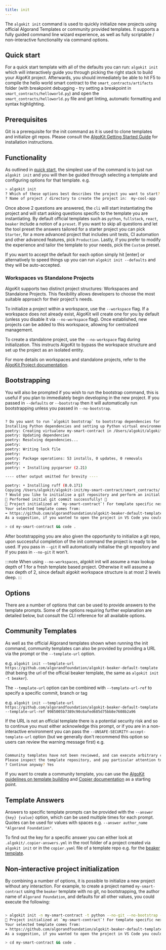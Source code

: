 ```yaml
---
title: init
---
```


The `algokit init` command is used to quickly initialize new projects using official Algorand Templates or community provided templates. It supports a fully guided command line wizard experience, as well as fully scriptable / non-interactive functionality via command options.

## Quick start

For a quick start template with all of the defaults you can run: `algokit init` which will interactively guide you through picking the right stack to build your AlgoKit project. Afterwards, you should immediately be able to hit F5 to compile the hello world smart contract to the `smart_contracts/artifacts` folder (with breakpoint debugging - try setting a breakpoint in `smart_contracts/helloworld.py`) and open the `smart_contracts/helloworld.py` file and get linting, automatic formatting and syntax highlighting.

## Prerequisites

Git is a prerequisite for the init command as it is used to clone templates and initialize git repos. Please consult the [AlgoKit Getting Started Guide](/tutorials/getting-started#prerequisites) for installation instructions.

## Functionality

As outlined in [quick start](#quick-start), the simplest use of the command is to just run `algokit init` and you will then be guided through selecting a template and configuring options for that template. e.g.

```sh
> algokit init
? Which of these options best describes the project you want to start? `Smart Contract` | `Dapp Frontend` | `Smart Contract & Dapp Frontend` | `Custom`
? Name of project / directory to create the project in:  my-cool-app
```

Once above 2 questions are answered, the `cli` will start instantiating the project and will start asking questions specific to the template you are instantiating. By default official templates such as `python`, `fullstack`, `react`, `beaker` include a notion of a `preset`. If you want to skip all questions and let the tool preset the answers tailored for a starter project you can pick `Starter`, for a more advanced project that includes unit tests, CI automation and other advanced features, pick `Production`. Lastly, if you prefer to modify the experience and tailor the template to your needs, pick the `Custom` preset.

If you want to accept the default for each option simply hit [enter] or alternatively to speed things up you can run `algokit init --defaults` and they will be auto-accepted.

### Workspaces vs Standalone Projects

AlgoKit supports two distinct project structures: Workspaces and Standalone Projects. This flexibility allows developers to choose the most suitable approach for their project's needs.

To initialize a project within a workspace, use the `--workspace` flag. If a workspace does not already exist, AlgoKit will create one for you by default (unless you disable it via `--no-workspace` flag). Once established, new projects can be added to this workspace, allowing for centralized management.

To create a standalone project, use the `--no-workspace` flag during initialization. This instructs AlgoKit to bypass the workspace structure and set up the project as an isolated entity.

For more details on workspaces and standalone projects, refer to the [AlgoKit Project documentation](/build/algokit/cli/features/project#workspaces-vs-standalone-projects).

## Bootstrapping

You will also be prompted if you wish to run the bootstrap command, this is useful if you plan to immediately begin developing in the new project. If you passed in `--defaults` or `--bootstrap` then it will automatically run bootstrapping unless you passed in `--no-bootstrap`.

```sh

? Do you want to run `algokit bootstrap` to bootstrap dependencies for this new project so it can be run immediately? Yes
Installing Python dependencies and setting up Python virtual environment via Poetry
poetry: Creating virtualenv my-smart-contract in /Users/algokit/algokit-init/my-smart-contract/.venv
poetry: Updating dependencies
poetry: Resolving dependencies...
poetry:
poetry: Writing lock file
poetry:
poetry: Package operations: 53 installs, 0 updates, 0 removals
poetry:
poetry: • Installing pycparser (2.21)

---- other output omitted for brevity ----

poetry: • Installing ruff (0.0.171)
Copying /Users/algokit/algokit-init/my-smart-contract/smart_contracts/.env.template to /Users/algokit/algokit-init/my-smart-contract/smart_contracts/.env and prompting for empty values
? Would you like to initialise a git repository and perform an initial commit? Yes
🎉 Performed initial git commit successfully! 🎉
🙌 Project initialized at `my-smart-contract`! For template specific next steps, consult the documentation of your selected template 🧐
Your selected template comes from:
➡️ https://github.com/algorandfoundation/algokit-beaker-default-template
As a suggestion, if you wanted to open the project in VS Code you could execute:

> cd my-smart-contract && code .
```

After bootstrapping you are also given the opportunity to initialize a git repo, upon successful completion of the init command the project is ready to be used. If you pass in `--git` it will automatically initialise the git repository and if you pass in `--no-git` it won't.

:::note
When using `--no-workspaces`, algokit init will assume a max lookup depth of 1 for a fresh template based project. Otherwise it will assume a max depth of 2, since default algokit workspace structure is at most 2 levels deep.
:::

## Options

There are a number of options that can be used to provide answers to the template prompts. Some of the options requiring further explanation are detailed below, but consult the CLI reference for all available options.

## Community Templates

As well as the official Algorand templates shown when running the init command, community templates can also be provided by providing a URL via the prompt or the `--template-url` option.

e.g. `algokit init --template-url https://github.com/algorandfoundation/algokit-beaker-default-template` (that being the url of the official beaker template, the same as `algokit init -t beaker`).

The `--template-url` option can be combined with `--template-url-ref` to specify a specific commit, branch or tag

e.g. `algokit init --template-url https://github.com/algorandfoundation/algokit-beaker-default-template --template-url-ref 9985005b7389c90c6afed685d75bb8e7608b2a96`

If the URL is not an official template there is a potential security risk and so to continue you must either acknowledge this prompt, or if you are in a non-interactive environment you can pass the `--UNSAFE-SECURITY-accept-template-url` option (but we generally don't recommend this option so users can review the warning message first) e.g.

```sh

Community templates have not been reviewed, and can execute arbitrary code.
Please inspect the template repository, and pay particular attention to the values of \_tasks, \_migrations and \_jinja_extensions in copier.yml
? Continue anyway? Yes
```

If you want to create a community template, you can use the [AlgoKit guidelines on template building](https://github.com/algorandfoundation/algokit-cli/blob/main/docs/tutorials/algokit-template.mdx#creating-algokit-templates) and [Copier documentation](https://copier.readthedocs.io/en/stable/) as a starting point.

## Template Answers

Answers to specific template prompts can be provided with the `--answer {key} {value}` option, which can be used multiple times for each prompt. Quotes can be used for values with spaces e.g. `--answer author_name "Algorand Foundation"`.

To find out the key for a specific answer you can either look at `.algokit/.copier-answers.yml` in the root folder of a project created via `algokit init` or in the `copier.yaml` file of a template repo e.g. for the [beaker template](https://github.com/algorandfoundation/algokit-beaker-default-template/blob/main/copier.yaml).

## Non-interactive project initialization

By combining a number of options, it is possible to initialize a new project without any interaction. For example, to create a project named `my-smart-contract` using the `beaker` template with no git, no bootstrapping, the author name of `Algorand Foundation`, and defaults for all other values, you could execute the following:

```sh

> algokit init -n my-smart-contract -t python --no-git --no-bootstrap --answer author_name "Algorand Foundation" --defaults
🙌 Project initialized at `my-smart-contract`! For template specific next steps, consult the documentation of your selected template 🧐
Your selected template comes from:
➡️ https://github.com/algorandfoundation/algokit-beaker-default-template
As a suggestion, if you wanted to open the project in VS Code you could execute:

> cd my-smart-contract && code .
```
